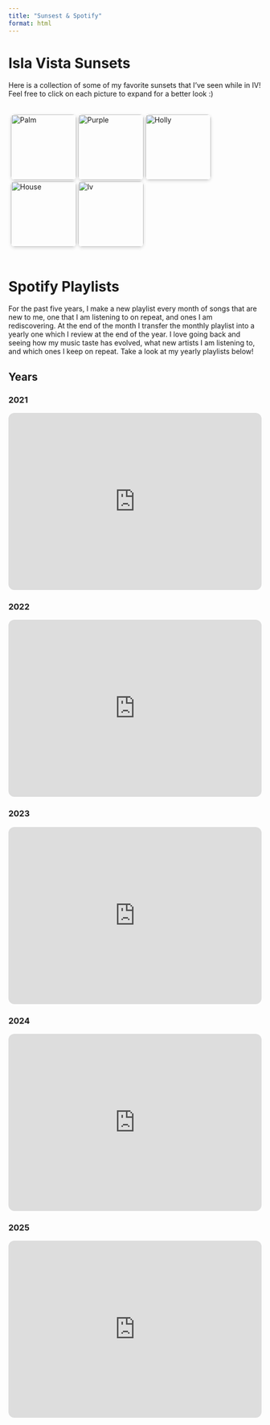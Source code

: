 ```yaml
---
title: "Sunsest & Spotify"
format: html
---
```


# Isla Vista Sunsets

Here is a collection of some of my favorite sunsets that I've seen while in IV! Feel free to click on each picture to expand for a better look :)

::: {style="display: flex; flex-wrap: wrap; gap: 12px; justify-content: center; padding: 5px;"}
<img src="images/palm.jpeg" alt="Palm" width="130" style="border-radius: 8px; box-shadow: 0 2px 6px rgba(0,0,0,0.15); cursor: pointer;" onclick="expandImg(this)" />
<img src="images/purple.jpeg" alt="Purple" width="130" style="border-radius: 8px; box-shadow: 0 2px 6px rgba(0,0,0,0.15); cursor: pointer;" onclick="expandImg(this)" />
<img src="images/holly.jpeg" alt="Holly" width="130" style="border-radius: 8px; box-shadow: 0 2px 6px rgba(0,0,0,0.15); cursor: pointer;" onclick="expandImg(this)" />
<img src="images/house.jpeg" alt="House" width="130" style="border-radius: 8px; box-shadow: 0 2px 6px rgba(0,0,0,0.15); cursor: pointer;" onclick="expandImg(this)" />
<img src="images/iv.jpeg" alt="Iv" width="130" style="border-radius: 8px; box-shadow: 0 2px 6px rgba(0,0,0,0.15); cursor: pointer;" onclick="expandImg(this)" />
:::

<!-- Hidden overlay container for expanded image -->
<div id="imgOverlay" onclick="closeImg()" style="display:none; position:fixed; top:0; left:0; width:100vw; height:100vh; background: rgba(0,0,0,0.8); justify-content:center; align-items:center; z-index:9999;">
  <img id="expandedImg" src="" alt="" style="max-width:90vw; max-height:90vh; border-radius: 10px; box-shadow: 0 4px 15px rgba(0,0,0,0.5); cursor:pointer;" />
</div>

<script>
function expandImg(img) {
  const overlay = document.getElementById('imgOverlay');
  const expanded = document.getElementById('expandedImg');
  expanded.src = img.src;
  expanded.alt = img.alt;
  overlay.style.display = 'flex';
}

function closeImg() {
  document.getElementById('imgOverlay').style.display = 'none';
}
</script>


# Spotify Playlists

For the past five years, I make a new playlist every month of songs that are new to me, one that I am listening to on repeat, and ones I am rediscovering. At the end of the month I transfer the monthly playlist into a yearly one which I review at the end of the year. I love going back and seeing how my music taste has evolved, what new artists I am listening to, and which ones I keep on repeat. Take a look at my yearly playlists below!

## Years

### 2021

::: {html}
<iframe style="border-radius:12px" src="https://open.spotify.com/embed/playlist/7kAprAkPGSknLhv1zDH7tq?utm_source=generator" width="100%" height="352" frameBorder="0" allowfullscreen allow="autoplay; clipboard-write; encrypted-media; fullscreen; picture-in-picture" loading="lazy">

</iframe>
:::

### 2022

::: {html}
<iframe style="border-radius:12px" src="https://open.spotify.com/embed/playlist/6DWvwfM9EFYPkRZw1WZ5Gy?utm_source=generator" width="100%" height="352" frameBorder="0" allowfullscreen allow="autoplay; clipboard-write; encrypted-media; fullscreen; picture-in-picture" loading="lazy">

</iframe>
:::

### 2023

::: {html}
<iframe style="border-radius:12px" src="https://open.spotify.com/embed/playlist/7vRSp3zEKbylKwa0YISMAa?utm_source=generator" width="100%" height="352" frameBorder="0" allowfullscreen allow="autoplay; clipboard-write; encrypted-media; fullscreen; picture-in-picture" loading="lazy">

</iframe>
:::

### 2024

::: {html}
<iframe style="border-radius:12px" src="https://open.spotify.com/embed/playlist/4fWV6SZxuNdFfJqDX1AztI?utm_source=generator" width="100%" height="352" frameBorder="0" allowfullscreen allow="autoplay; clipboard-write; encrypted-media; fullscreen; picture-in-picture" loading="lazy">

</iframe>
:::

### 2025

::: {html}
<iframe style="border-radius:12px" src="https://open.spotify.com/embed/playlist/1mdj7B2NHMQq6t61LE3Y8i?utm_source=generator" width="100%" height="352" frameBorder="0" allowfullscreen allow="autoplay; clipboard-write; encrypted-media; fullscreen; picture-in-picture" loading="lazy">

</iframe>
:::
